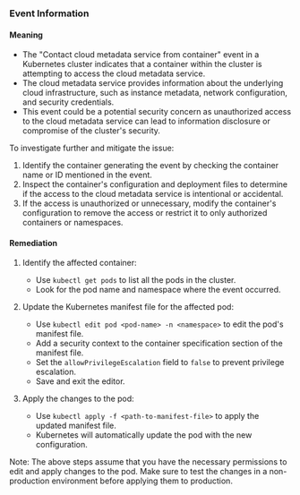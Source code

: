 
### Event Information

#### Meaning

- The "Contact cloud metadata service from container" event in a Kubernetes cluster indicates that a container within the cluster is attempting to access the cloud metadata service.
- The cloud metadata service provides information about the underlying cloud infrastructure, such as instance metadata, network configuration, and security credentials.
- This event could be a potential security concern as unauthorized access to the cloud metadata service can lead to information disclosure or compromise of the cluster's security. 

To investigate further and mitigate the issue:
1. Identify the container generating the event by checking the container name or ID mentioned in the event.
2. Inspect the container's configuration and deployment files to determine if the access to the cloud metadata service is intentional or accidental.
3. If the access is unauthorized or unnecessary, modify the container's configuration to remove the access or restrict it to only authorized containers or namespaces.

#### Remediation

1. Identify the affected container:
   - Use `kubectl get pods` to list all the pods in the cluster.
   - Look for the pod name and namespace where the event occurred.

2. Update the Kubernetes manifest file for the affected pod:
   - Use `kubectl edit pod <pod-name> -n <namespace>` to edit the pod's manifest file.
   - Add a security context to the container specification section of the manifest file.
   - Set the `allowPrivilegeEscalation` field to `false` to prevent privilege escalation.
   - Save and exit the editor.

3. Apply the changes to the pod:
   - Use `kubectl apply -f <path-to-manifest-file>` to apply the updated manifest file.
   - Kubernetes will automatically update the pod with the new configuration.

Note: The above steps assume that you have the necessary permissions to edit and apply changes to the pod. Make sure to test the changes in a non-production environment before applying them to production.

